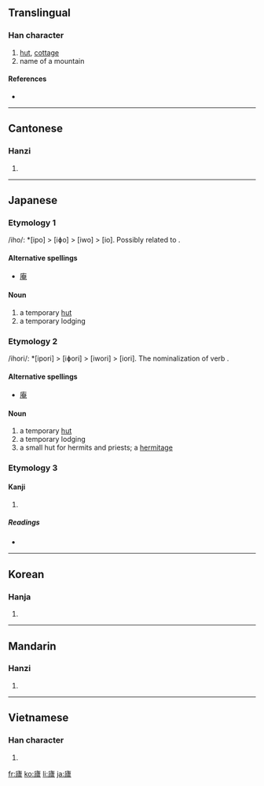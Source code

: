 {{also|庐|廬}}
==Translingual==

===Han character===
{{Han char|rn=53|rad=广|as=16|sn=19|four=0021<sub>7</sub>|canj=戈卜心廿 (IYPT)}}

# [[hut]], [[cottage]]
# name of a mountain

====References====
* {{Han ref|kx=0352.050|dkj=09535|dj=0665.200|hdz=20907.190|uh=5EEC|ud=24300|bh=C366|bd=50022}}

----

==Cantonese==

===Hanzi===
{{yue-hanzi|jyut=|y=lou4|sim=庐}}

# {{defn|Cantonese|sort=广16}}

----

==Japanese==

===Etymology 1===
/iho/: *[ipo] > [iɸo] > [iwo] > [io]. Possibly related to {{term|家|ie|house}}.

====Alternative spellings====
* [[庵]]

====Noun====
{{ja-noun|k|hira=いお|hhira=いほ|rom=io}}

# a temporary [[hut]]
# a temporary lodging

===Etymology 2===
/ihori/: *[ipori] > [iɸori] > [iwori] > [iori]. The nominalization of verb {{term|庵る|ioru}}.

====Alternative spellings====
* [[庵]]

====Noun====
{{ja-noun|k|hira=いおり|hhira=いほり|rom=iori}}

# a temporary [[hut]]
# a temporary lodging
# a small hut for hermits and priests; a [[hermitage]]


===Etymology 3===
====Kanji====
{{ja-kanji|grade=|rs=广16}}

# {{defn|Japanese}}

=====Readings=====
* {{ja-readings|on=[[りょ]] (ryo), [[ろ]] (ro)|kun=[[いおり]] (iori), [[いえ]] (ie)}}

----

==Korean==

===Hanja===
{{ko-hanja|hangeul=려|rv=ryeo|mr=ryŏ}}

# {{defn|Korean|sort=广16}}

----

==Mandarin==

===Hanzi===
{{cmn-hanzi|sim=庐|pin=[[lú]] ([[lu2]])|wg=lu<sup>2</sup>}}

# {{defn|Mandarin|sort=广16}}

----

==Vietnamese==

===Han character===
{{vi-hantu|[[lư]]|rs=广16}}

# {{defn|Vietnamese|sort=广16}}

[[fr:廬]]
[[ko:廬]]
[[li:廬]]
[[ja:廬]]